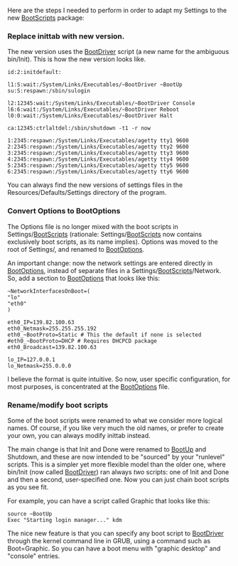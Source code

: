 Here are the steps I needed to perform in order to adapt my Settings to the new [[BootScripts]] package:

=== Replace inittab with new version. ===

The new version uses the [[BootDriver]] script (a new name for the ambiguous bin/Init). This is how the new version looks like.

<pre>
id:2:initdefault:

l1:S:wait:/System/Links/Executables/~BootDriver ~BootUp
su:S:respawn:/sbin/sulogin

l2:12345:wait:/System/Links/Executables/~BootDriver Console
l6:6:wait:/System/Links/Executables/~BootDriver Reboot
l0:0:wait:/System/Links/Executables/~BootDriver Halt

ca:12345:ctrlaltdel:/sbin/shutdown -t1 -r now

1:2345:respawn:/System/Links/Executables/agetty tty1 9600
2:2345:respawn:/System/Links/Executables/agetty tty2 9600
3:2345:respawn:/System/Links/Executables/agetty tty3 9600
4:2345:respawn:/System/Links/Executables/agetty tty4 9600
5:2345:respawn:/System/Links/Executables/agetty tty5 9600
6:2345:respawn:/System/Links/Executables/agetty tty6 9600
</pre>

You can always find the new versions of settings files in the Resources/Defaults/Settings directory of the program.

=== Convert Options to BootOptions ===

The Options file is no longer mixed with the boot scripts in Settings/[[BootScripts]] (rationale: Settings/[[BootScripts]] now contains exclusively boot scripts, as its name implies). Options was moved to the root of Settings/, and renamed to [[BootOptions]].

An important change: now the network settings are entered directly in [[BootOptions]], instead of separate files in a Settings/[[BootScripts]]/Network. So, add a section to
[[BootOptions]] that looks like this:

<pre>
~NetworkInterfacesOnBoot=(
"lo"
"eth0"
)

eth0_IP=139.82.100.63
eth0_Netmask=255.255.255.192
eth0_~BootProto=Static # This the default if none is selected
#eth0_~BootProto=DHCP # Requires DHCPCD package
eth0_Broadcast=139.82.100.63

lo_IP=127.0.0.1
lo_Netmask=255.0.0.0
</pre>

I believe the format is quite intuitive. So now, user specific configuration, for most purposes, is concentrated at the [[BootOptions]] file.

=== Rename/modify boot scripts ===

Some of the boot scripts were renamed to what we consider more logical names. Of course, if you like very much the old names, or prefer to create your own, you can always modify inittab instead.

The main change is that Init and Done were renamed to [[BootUp]] and Shutdown, and these are now intended to be "sourced" by your "runlevel" scripts. This is a simpler yet more flexible model than the older one, where bin/Init (now called [[BootDriver]]) ran always ''two'' scripts: one of Init and Done and then a second, user-specified one. Now you can just chain boot scripts as you see fit.

For example, you can have a script called Graphic that looks like this:

<pre>
source ~BootUp
Exec "Starting login manager..." kdm
</pre>

The nice new feature is that you can specify any boot script to [[BootDriver]] through the kernel command line in GRUB, using a command such as Boot=Graphic. So you can have a boot menu with "graphic desktop" and "console" entries.

{{Howtos}}
